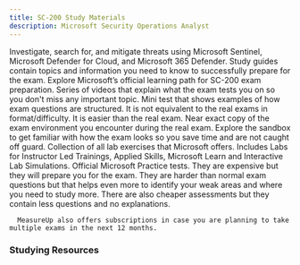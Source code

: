 ```yaml
---
title: SC-200 Study Materials
description: Microsoft Security Operations Analyst
---
```


<LinkCard title="Explore additional resources below!" href="#studying-resources" />

<Card title="Get Started" icon="star"> 
  <LinkCard title="Exam SC-200: Microsoft Security Operations Analyst" href="https://learn.microsoft.com/credentials/certifications/security-operations-analyst/?WT.mc_id=studentamb_165290" target="_blank"/>
      Investigate, search for, and mitigate threats using Microsoft Sentinel, Microsoft Defender for Cloud, and Microsoft 365 Defender.
  <LinkCard title="SC-200 Study Guide" href="https://learn.microsoft.com/credentials/certifications/resources/study-guides/sc-200?WT.mc_id=studentamb_165290" target="_blank"/>
      Study guides contain topics and information you need to know to successfully prepare for the exam. 
  <LinkCard title="Microsoft Learn" href="https://learn.microsoft.com/training/courses/sc-200t00?WT.mc_id=studentamb_165290" target="_blank"/>
Explore Microsoft’s official learning path for SC-200 exam preparation.
  <LinkCard title="Readiness Zone" href="https://learn.microsoft.com/en-us/shows/exam-readiness-zone/preparing-for-sc-200-mitigate-threats-using-microsoft-365-defender-1-of-3?WT.mc_id=studentamb_165290" target="_blank"/>
      Series of videos that explain what the exam tests you on so you don't miss any important topic.
  <LinkCard title="Practice Assessment" href="https://learn.microsoft.com/certifications/exams/sc-200/practice/assessment?assessment-type=practice&assessmentId=59&WT.mc_id=studentamb_165290" target="_blank"/>
      Mini test that shows examples of how exam questions are structured. It is not equivalent to the real exams in format/difficulty. It is easier than the real exam.
  <LinkCard title="Exam Sandbox" href="https://aka.ms/examdemo" target="_blank"/>
      Near exact copy of the exam environment you encounter during the real exam. Explore the sandbox to get familiar with how the exam looks so you save time and are not caught off guard. 
  <LinkCard title="Exam Labs" href="https://certs.msfthub.wiki/labs/security/sc-200" target="_blank"/>
      Collection of all lab exercises that Microsoft offers. Includes Labs for Instructor Led Trainings, Applied Skills, Microsoft Learn and Interactive Lab Simulations.
</Card>

<Card title="MeasureUp Practice Tests" icon="open-book"> 
<CardGrid>
  <LinkCard title="MeasureUp Assessment" href="https://www.measureup.com/assessment-sc-200-microsoft-security-operations-analyst.html#u44" target="_blank"/>
  <LinkCard title="MeasureUp Practice Test" href="https://www.measureup.com/microsoft-practice-test-sc-200-microsoft-security-operations-analyst.html#u44" target="_blank"/>
</CardGrid>
  <LinkCard title="MeasureUp Subscriptions" href="https://www.measureup.com/subscription-plans-for-individuals#u44" target="_blank"/>
      Official Microsoft Practice tests. They are expensive but they will prepare you for the exam. They are harder than normal exam questions but that helps 
      even more to identify your weak areas and where you need to study more. There are also cheaper assessments but they contain less questions and no explanations.

      MeasureUp also offers subscriptions in case you are planning to take multiple exams in the next 12 months. 
</Card>

### Studying Resources

<Tabs>

  <TabItem label="Text">
  <CardGrid>
    <LinkCard title="Microsoft Learn" href="https://learn.microsoft.com/training/courses/sc-200t00?WT.mc_id=studentamb_165290" target="_blank"/>
    <LinkCard title="Microsoft Ninja - Microsoft Unified SOC" href="https://techcommunity.microsoft.com/t5/microsoft-sentinel-blog/become-a-microsoft-unified-soc-platform-ninja/ba-p/4014565?WT.mc_id=studentamb_165290" target="_blank"/>
    <LinkCard title="Microsoft Ninja - Microsoft Sentinel" href="https://techcommunity.microsoft.com/t5/microsoft-sentinel-blog/become-a-microsoft-sentinel-ninja-the-complete-level-400/ba-p/1246310?WT.mc_id=studentamb_165290" target="_blank"/>
    <LinkCard title="Microsoft Ninja - Microsoft 365 Defender" href="https://techcommunity.microsoft.com/t5/microsoft-defender-xdr-blog/become-a-microsoft-365-defender-ninja/ba-p/1789376?WT.mc_id=studentamb_165290" target="_blank"/>
    <LinkCard title="Microsoft Ninja - Microsoft Defender For Cloud" href="https://techcommunity.microsoft.com/t5/microsoft-defender-for-cloud/become-a-microsoft-defender-for-cloud-ninja/ba-p/1608761?WT.mc_id=studentamb_165290" target="_blank"/>
  </CardGrid>
  </TabItem>

  <TabItem label="Videos">
  <CardGrid>
    <LinkCard title="Mark Grimes Guide & Introduction" href="https://www.youtube.com/watch?v=EJ4Fm_omTNI&pp=ygUNc2MgMjAwIGNvdXJzZQ%3D%3D" target="_blank"/>
    <LinkCard title="Microsoft Virtual Training Day - Defend Against Threats and Secure Cloud Environments" href="https://events.microsoft.com/en-us/allevents/?language=English&clientTimeZone=1&view=list&search=Microsoft%20Security%20Virtual%20Training%20Day:%20Defend%20Against%20Threats%20and%20Secure%20Cloud%20Environments" target="_blank"/>
    <LinkCard title="Microsoft Defender XDR Academy" href="https://microsoft.github.io/PartnerResources/skilling/microsoft-security-academy/dxdr-academy" target="_blank"/>
    <LinkCard title="Microsoft Sentinel Academy" href="https://microsoft.github.io/PartnerResources/skilling/microsoft-security-academy/sentinel-academy" target="_blank"/>
    <LinkCard title="Microsoft Endpoint Academy" href="https://microsoft.github.io/PartnerResources/skilling/microsoft-security-academy/endpoint-academy" target="_blank"/>
    <LinkCard title="Microsoft Defender for Cloud Academy" href="https://microsoft.github.io/PartnerResources/skilling/microsoft-security-academy/defender-academy" target="_blank"/>
    <LinkCard title="I am IT Geek Study Guide" href="https://www.youtube.com/playlist?list=PLJBGLF8tZlXOMpQmTBV6G9fBHSX8ObfQ4" target="_blank"/>
    <LinkCard title="Microsoft Enterprise Skills Initiative Intructor-led course" href="https://esi.microsoft.com/Search?q=SC-200&avail=Available&learningoption=Advanced+Role+Based" target="_blank"/>
  </CardGrid>
  </TabItem>

  <TabItem label="Tests">
  <CardGrid>
    <LinkCard title="Microsoft Learn Practice Assessment" href="https://learn.microsoft.com/certifications/exams/sc-200/practice/assessment?assessment-type=practice&assessmentId=59&WT.mc_id=studentamb_165290" target="_blank"/>
    <LinkCard title="MeasureUp Practice Test" href="https://www.measureup.com/microsoft-practice-test-sc-200-microsoft-security-operations-analyst.html#u44" target="_blank"/>
    <LinkCard title="MeasureUp Assessment" href="https://www.measureup.com/assessment-sc-200-microsoft-security-operations-analyst.html#u44" target="_blank"/>
    <LinkCard title="Whizlab Practice Test" href="https://www.whizlabs.com/microsoft-security-operations-analyst-sc-200/" target="_blank"/> 
  </CardGrid>
  </TabItem>

  <TabItem label="Paid">
  <CardGrid>
    <LinkCard title="Pluralsight Course" href="https://www.pluralsight.com/paths/microsoft-security-operations-analyst-sc-200" target="_blank"/>
    <LinkCard title="Blu Raven Academy" href="https://academy.bluraven.io/" target="_blank"/>
    <LinkCard title="John Christopher SC-200 Course" href="https://www.udemy.com/course/microsoft-security-operations-analyst-course-sims" target="_blank"/>
  </CardGrid>
  </TabItem>

  <TabItem label="Misc">
  <CardGrid>
    <LinkCard title="Microsoft 365 E5 Developer Tenant" href="https://developer.microsoft.com/en-us/microsoft-365/dev-program?WT.mc_id=studentamb_165290" target="_blank"/> 
    <LinkCard title="Kusto Detective Agency" href="https://detective.kusto.io" target="_blank"/> 
    <LinkCard title="Microsoft Azure Free Account" href="https://azure.microsoft.com/en-us/offers/ms-azr-0044p?WT.mc_id=studentamb_165290" target="_blank"/> 
    <LinkCard title="Microsoft Log Analytics Workspace demo environment" href="https://aka.ms/lademo" target="_blank"/> 
    <LinkCard title="Microsoft Sentinel Training Lab" href="https://techcommunity.microsoft.com/t5/microsoft-sentinel-blog/learning-with-the-microsoft-sentinel-training-lab/ba-p/2953403?WT.mc_id=studentamb_165290" target="_blank"/>
    <LinkCard title="KC7 Cyber Detective Game" href="https://kc7cyber.com/" target="_blank"/>
  </CardGrid>
  </TabItem>

</Tabs>
